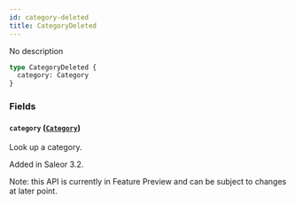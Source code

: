 ```yaml
---
id: category-deleted
title: CategoryDeleted
---
```


No description

```graphql
type CategoryDeleted {
  category: Category
}
```

### Fields

#### `category` ([`Category`](../../../developer/api-reference/objects/category))

Look up a category.

Added in Saleor 3.2.

Note: this API is currently in Feature Preview and can be subject to changes at later point.
